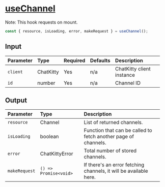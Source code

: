 
<Meta title="Hooks/Channels/useChannel" />

# <u>useChannel</u>

Note: This hook requests on mount.

```typescript
const { resource, isLoading, error, makeRequest } = useChannel();
```

## Input

| Parameter | Type      | Required | Defaults | Description               |
| :-------- | :-------- | :------- | :------- | :------------------------ |
| `client`  | ChatKitty | Yes      | n/a      | ChatKitty client instance |
| `id`      | number    | Yes      | n/a      | Channel ID                |

## Output

| Parameter     | Type                  | Description                                                       |
| :------------ | :-------------------- | :---------------------------------------------------------------- |
| `resource`    | Channel               | List of returned channels.                                        |
| `isLoading `  | boolean               | Function that can be called to fetch another page of channels.    |
| `error`       | ChatKittyError        | Total number of stored channels.                                  |
| `makeRequest` | `() => Promise<void>` | If there's an error fetching channels, it will be available here. |
